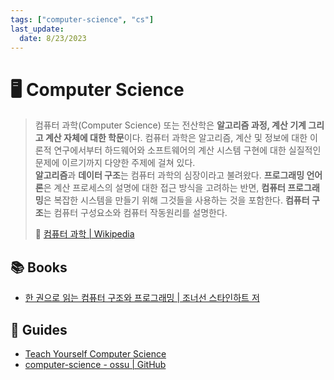 ```yaml
---
tags: ["computer-science", "cs"]
last_update:
  date: 8/23/2023
---
```


# 🖥️ Computer Science

> 컴퓨터 과학(Computer Science) 또는 전산학은 **알고리즘 과정, 계산 기계 그리고 계산 자체에 대한 학문**이다. 컴퓨터 과학은 알고리즘, 계산 및 정보에 대한 이론적 연구에서부터 하드웨어와 소프트웨어의 계산 시스템 구현에 대한 실질적인 문제에 이르기까지 다양한 주제에 걸쳐 있다.  
> **알고리즘**과 **데이터 구조**는 컴퓨터 과학의 심장이라고 불려왔다. **프로그래밍 언어론**은 계산 프로세스의 설명에 대한 접근 방식을 고려하는 반면, **컴퓨터 프로그래밍**은 복잡한 시스템을 만들기 위해 그것들을 사용하는 것을 포함한다. **컴퓨터 구조**는 컴퓨터 구성요소와 컴퓨터 작동원리를 설명한다.
>
> 🔗 [컴퓨터 과학 | Wikipedia](https://ko.wikipedia.org/wiki/%EC%BB%B4%ED%93%A8%ED%84%B0_%EA%B3%BC%ED%95%99)

## 📚 Books

- [한 권으로 읽는 컴퓨터 구조와 프로그래밍 | 조너선 스타인하트 저](https://product.kyobobook.co.kr/detail/S000001932753)

## 🧭 Guides

- [Teach Yourself Computer Science](https://teachyourselfcs.com/)
- [computer-science - ossu | GitHub](https://github.com/ossu/computer-science)

